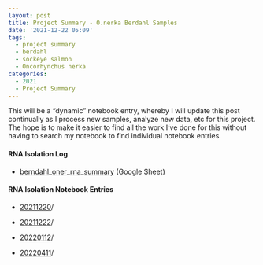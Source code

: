 ```yaml
---
layout: post
title: Project Summary - O.nerka Berdahl Samples
date: '2021-12-22 05:09'
tags: 
  - project summary
  - berdahl
  - sockeye salmon
  - Oncorhynchus nerka
categories: 
  - 2021
  - Project Summary
---
```

This will be a “dynamic” notebook entry, whereby I will update this post continually as I process new samples, analyze new data, etc for this project. The hope is to make it easier to find all the work I've done for this without having to search my notebook to find individual notebook entries.

#### RNA Isolation Log

- [berndahl_oner_rna_summary](https://docs.google.com/spreadsheets/d/1MnwZe-4HenHbY8g8G7Ut2kq6saMStkaJE4ufZqox_Hs/edit?usp=sharing) (Google Sheet)


#### RNA Isolation Notebook Entries

- [20211220](https://robertslab.github.io/sams-notebook/posts/2021-12-20-RNA-Isolation---O.nerka-Berdahl-Tissues/)/

- [20211222](https://robertslab.github.io/sams-notebook/posts/2021-12-22-RNA-Isolation---O.nerka-Berdahl-Brain-Tissues/)/

- [20220112](https://robertslab.github.io/sams-notebook/posts/2022-01-12-RNA-Isolation---O.nerka-Berdahl-Brain-Tissues/)/

- [20220411](https://robertslab.github.io/sams-notebook/posts/2022-04-11-RNA-Isolation---O.nerka-Berdahl-Brain-Tissues/)/
